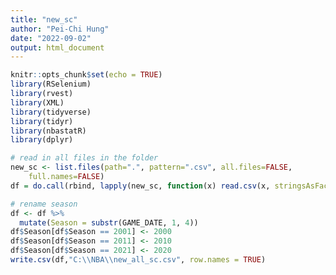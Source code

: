 ---
title: "new_sc"
author: "Pei-Chi Hung"
date: "2022-09-02"
output: html_document
---

```{r setup, include=FALSE}
knitr::opts_chunk$set(echo = TRUE)
library(RSelenium)
library(rvest)
library(XML)
library(tidyverse)
library(tidyr)
library(nbastatR)
library(dplyr)
```

```{r}
# read in all files in the folder 
new_sc <- list.files(path=".", pattern=".csv", all.files=FALSE,
    full.names=FALSE)
df = do.call(rbind, lapply(new_sc, function(x) read.csv(x, stringsAsFactors = FALSE)))

# rename season 
df <- df %>% 
  mutate(Season = substr(GAME_DATE, 1, 4))
df$Season[df$Season == 2001] <- 2000
df$Season[df$Season == 2011] <- 2010
df$Season[df$Season == 2021] <- 2020
write.csv(df,"C:\\NBA\\new_all_sc.csv", row.names = TRUE)
```

